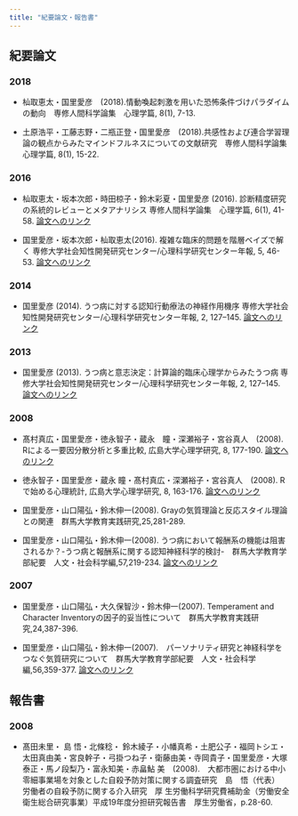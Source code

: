 ```yaml
---
title: "紀要論文・報告書"
---
```


## 紀要論文

### 2018

- 杣取恵太・国里愛彦　(2018).情動喚起刺激を用いた恐怖条件づけパラダイムの動向　専修人間科学論集　心理学篇, 8(1), 7-13.

- 土原浩平・工藤志野・二瓶正登・国里愛彦　(2018).共感性および連合学習理論の観点からみたマインドフルネスについての文献研究　専修人間科学論集　心理学篇, 8(1), 15-22.

### 2016

- 杣取恵太・坂本次郎・時田椋子・鈴木彩夏・国里愛彦 (2016). 診断精度研究の系統的レビューとメタアナリシス  専修人間科学論集　心理学篇, 6(1), 41-58. [論文へのリンク](http://ir.acc.senshu-u.ac.jp/?action=pages_view_main&active_action=repository_view_main_item_detail&item_id=9918&item_no=1&page_id=13&block_id=52)

- 国里愛彦・坂本次郎・杣取恵太(2016). 複雑な臨床的問題を階層ベイズで解く 専修大学社会知性開発研究センター/心理科学研究センター年報, 5, 46-53.  [論文へのリンク](http://ir.acc.senshu-u.ac.jp/?action=pages_view_main&active_action=repository_view_main_item_detail&item_id=9863&item_no=1&page_id=13&block_id=52)

### 2014

- 国里愛彦 (2014). うつ病に対する認知行動療法の神経作用機序 専修大学社会知性開発研究センター/心理科学研究センター年報, 2, 127–145.  [論文へのリンク](http://ir.acc.senshu-u.ac.jp/?action=pages_view_main&active_action=repository_view_main_item_detail&item_id=6942&item_no=1&page_id=13&block_id=52)
 
### 2013

- 国里愛彦 (2013). うつ病と意志決定：計算論的臨床心理学からみたうつ病 専修大学社会知性開発研究センター/心理科学研究センター年報, 2, 127–145.  [論文へのリンク](http://ir.acc.senshu-u.ac.jp/?action=pages_view_main&active_action=repository_view_main_item_detail&item_id=5002&item_no=1&page_id=13&block_id=52)

### 2008

- 髙村真広・国里愛彦・徳永智子・蔵永　瞳・深瀬裕子・宮谷真人　(2008). Rによる一要因分散分析と多重比較, 広島大学心理学研究, 8, 177-190.  [論文へのリンク](http://ir.lib.hiroshima-u.ac.jp/ja/00026799)
 
- 徳永智子・国里愛彦・蔵永 瞳・髙村真広・深瀬裕子・宮谷真人　(2008). Rで始める心理統計, 広島大学心理学研究, 8, 163-176.  [論文へのリンク](http://ir.lib.hiroshima-u.ac.jp/ja/list/HU_journals/AA11616129/--/8/item/26798)
 
- 国里愛彦・山口陽弘・鈴木伸一(2008). Grayの気質理論と反応スタイル理論との関連　群馬大学教育実践研究,25,281-289.
 
- 国里愛彦・山口陽弘・鈴木伸一(2008). うつ病において報酬系の機能は阻害されるか？-うつ病と報酬系に関する認知神経科学的検討-　群馬大学教育学部紀要　人文・社会科学編,57,219-234.  [論文へのリンク](https://gair.media.gunma-u.ac.jp/dspace/handle/10087/3013)

### 2007

- 国里愛彦・山口陽弘・大久保智沙・鈴木伸一(2007). Temperament and Character Inventoryの因子的妥当性について　群馬大学教育実践研究,24,387-396.
 
- 国里愛彦・山口陽弘・鈴木伸一(2007).　パーソナリティ研究と神経科学をつなぐ気質研究について　群馬大学教育学部紀要　人文・社会科学編,56,359-377.  [論文へのリンク](https://gair.media.gunma-u.ac.jp/dspace/handle/10087/1452)
 
## 報告書
 
### 2008

- 髙田未里・ 島 悟・北條稔・ 鈴木綾子・小幡真希・土肥公子・福岡トシエ・太田真由美・宮良幹子・弓掛つね子・衛藤由美・寺岡貴子・国里愛彦・大塚泰正・馬ノ段梨乃・富永知美・赤畠鮎 美　(2008).　大都市圏における中小零細事業場を対象とした自殺予防対策に関する調査研究　島　悟（代表）　労働者の自殺予防に関する介入研究　厚 生労働科学研究費補助金（労働安全衛生総合研究事業）平成19年度分担研究報告書　厚生労働省，p.28-60.
